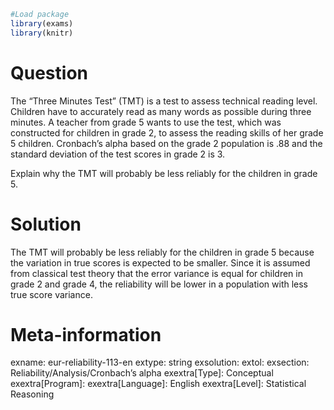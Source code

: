 ```{r, echo = FALSE, results = "hide"}
#Load package
library(exams)
library(knitr)
```
Question
========
The “Three Minutes Test” (TMT) is a test to assess technical reading level. Children have to accurately read as many words as possible during three minutes. A teacher from grade 5 wants to use the test, which was constructed for children in grade 2, to assess the reading skills of her grade 5 children.
Cronbach’s alpha based on the grade 2 population is .88 and the standard deviation of the test scores in grade 2 is 3.

Explain why the TMT will probably be less reliably for the children in grade 5.


Solution
========
The TMT will probably be less reliably for the children in grade 5 because the variation in true scores is expected to be smaller. Since it is assumed from classical test theory that the error variance is equal for children in grade 2 and grade 4, the reliability will be lower in a population with less true score variance.


Meta-information
================
exname: eur-reliability-113-en
extype: string
exsolution: 
extol: 
exsection: Reliability/Analysis/Cronbach's alpha
exextra[Type]: Conceptual
exextra[Program]: 
exextra[Language]: English
exextra[Level]: Statistical Reasoning